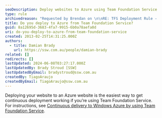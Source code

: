 ```yaml
---
seoDescription: Deploy websites to Azure using Team Foundation Service and achieve continuous deployment with ease.
type: rule
archivedreason: "Requested by Brendan on \n\nRE: TFS Deployment Rule - Does anyone follow this rule"
title: Do you deploy to Azure from Team Foundation Service?
guid: 8a12695d-3683-4fa7-9915-6b0a78aefa0d
uri: do-you-deploy-to-azure-from-team-foundation-service
created: 2013-02-25T14:31:25.000Z
authors:
  - title: Damian Brady
    url: https://ssw.com.au/people/damian-brady
related: []
redirects: []
lastUpdated: 2024-06-08T03:27:17.000Z
lastUpdatedBy: Brady Stroud [SSW]
lastUpdatedByEmail: bradystroud@ssw.com.au
createdBy: TiagoAraujo
createdByEmail: TiagoAraujo@ssw.com.au
---
```


Deploying your website to an Azure website is the easiest way to get continuous deployment working if you’re using Team Foundation Service.
For instructions, see [Continuous delivery to Windows Azure by using Team Foundation Service](http://www.windowsazure.com/en-us/develop/net/common-tasks/publishing-with-tfs/).
